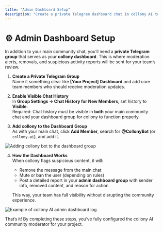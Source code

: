 ```yaml
---
title: "Admin Dashboard Setup"
description: "Create a private Telegram dashboard chat in collony AI to receive alerts, moderation logs, and reports."
---
```


# ⚙️ Admin Dashboard Setup

In addition to your main community chat, you’ll need a **private Telegram group** that serves as your **collony dashboard**. This is where moderation alerts, removals, and suspicious activity reports will be sent for your team’s review.

1. **Create a Private Telegram Group**  
   Name it something clear like **[Your Project] Dashboard** and add core team members who should receive moderation updates.  

2. **Enable Visible Chat History**  
   In **Group Settings → Chat History for New Members**, set history to **Visible**.  
<Warning> Required: Chat history must be visible in **both** your main community chat and your dashboard group for collony to function properly. </Warning>

4. **Add collony to the Dashboard Group**  
   As with your main chat, click **Add Member**, search for **@CollonyBot** (or `collony.ai`), and add it.  

![Adding collony bot to the dashboard group](/public/Screenshot_2025-08-22_at_12.08.54.png)

4. **How the Dashboard Works**  
   When collony flags suspicious content, it will:  
   - Remove the message from the main chat  
   - Mute or ban the user (depending on rules)  
   - Post a detailed report in your **admin dashboard group** with sender info, removed content, and reason for action  

   This way, your team has full visibility without disrupting the community experience.  

![Example of collony AI admin dashboard log](/public/Screenshot_2025-08-24_at_17.47.53.png)

<Note>
  That’s it! By completing these steps, you’ve fully configured the collony AI community moderator for your project.
</Note>